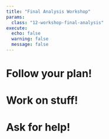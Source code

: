 ```yaml
---
title: "Final Analysis Workshop"
params:
  class: "12-workshop-final-analysis"
execute:
  echo: false
  warning: false
  message: false
---
```


# Follow your plan!

# Work on stuff!

# Ask for help!

